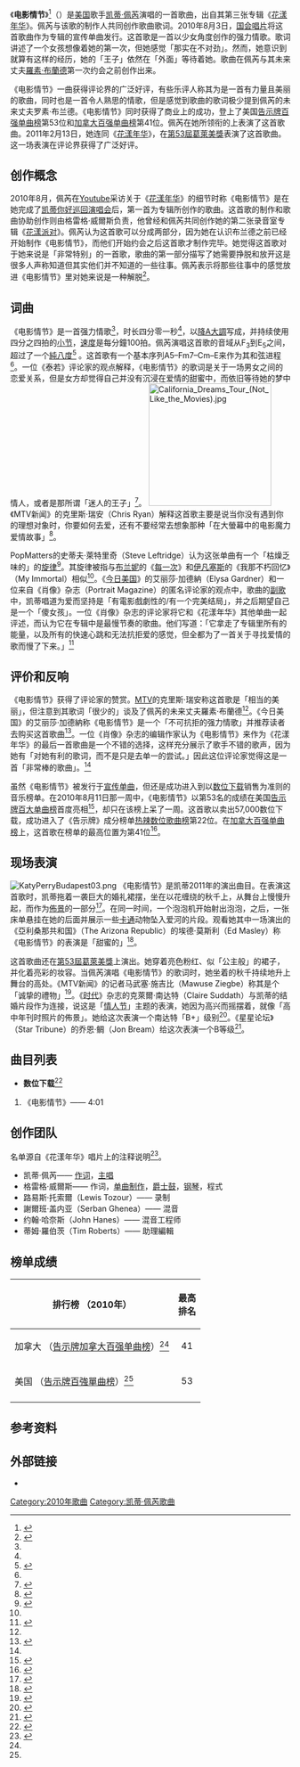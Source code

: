 {{noteTA
|G1=Music
|G2=Show
|G3=Katy Perry
}}
{{Infobox song
| Name           = 电影情节
| original_name = Not Like the Movies
| language = en
| Type           = [[宣传单曲|宣传单曲]]
| Artist         = [[凯蒂·佩芮|凯蒂·佩芮]]
| Album          = 《[[花漾年华|花漾年华]]》
| Cover          = Katy Perry - Not Like the Movies.jpg
| Border         = yes 
| Caption        = 
| Format         = [[数位音乐下载|数位下载]]
| Recorded       = 于2010年<br>[[美国|美国]][[洛杉磯|洛杉磯]]<br>火箭旋转木马录音室（Rocket Carousel Studio）
| Released       = 2010年8月3日 
| Genre          = <!-- Please see composition section before changing, thanks -->
| Length         = 4:01
| Writer         = {{flat list|
*[[凯蒂·佩芮|凯蒂·佩芮]]
*{{le|格雷格·威爾斯|Greg Wells}}
}}
| Label          = [[国会音乐集团|国会]]
| Producer       = 格雷格·威爾斯
| Misc             = 
}}

《'''电影情节'''》<ref>{{cite web |url=https://www.5music.com.tw/CDList-C.asp?cdno=431455679043 |title=凱蒂·佩芮 花漾年華 |work=五大唱片 |accessdate=2016-10-24 |date=2010-08-31 |archive-date=2016-10-24 |archive-url=https://web.archive.org/web/20161024092539/https://www.5music.com.tw/CDList-C.asp?cdno=431455679043 |dead-url=no }}</ref>（{{lang-en|'''Not Like the Movies'''}}）是[[美国|美国]]歌手[[凯蒂·佩芮|凯蒂·佩芮]]演唱的一首歌曲，出自其第三张专辑《[[花漾年华|花漾年华]]》。佩芮与该歌的制作人{{le|格雷格·威爾斯|Greg Wells}}共同创作歌曲歌词。2010年8月3日，[[国会音乐集团|国会唱片]]将这首歌曲作为专辑的宣传单曲发行。这首歌是一首以少女角度创作的强力情歌。歌词讲述了一个女孩想像着她的第一次，但她感觉「那实在不对劲」。然而，她意识到就算有这样的经历，她的「王子」依然在「外面」等待着她。歌曲在佩芮与其未来丈夫[[羅素·布蘭德|羅素·布蘭德]]第一次约会之前创作出来。

《电影情节》一曲获得评论界的广泛好评，有些乐评人称其为是一首有力量且美丽的歌曲，同时也是一首令人熟思的情歌，但是感觉到歌曲的歌词极少提到佩芮的未来丈夫罗素·布兰德。《电影情节》同时获得了商业上的成功，登上了美国[[告示牌百强单曲榜|告示牌百强单曲榜]]第53位和[[加拿大百强单曲榜|加拿大百强单曲榜]]第41位。佩芮在她所领衔的{{le|加州之夢巡迴演唱會|California Dreams Tour}}上表演了这首歌曲。2011年2月13日，她连同《[[花漾年華_(歌曲)|花漾年华]]》，在[[第53屆葛萊美獎|第53屆葛萊美獎]]表演了这首歌曲。这一场表演在评论界获得了广泛好评。

== 创作概念 ==
2010年8月，佩芮在[[Youtube|Youtube]]采访关于《[[花漾年华|花漾年华]]》的细节时称《电影情节》是在她完成了[[凯蒂你好巡回演唱会|凯蒂你好巡回演唱会]]后，第一首为专辑所创作的歌曲。这首歌的制作和歌曲协助创作则由格雷格·威爾斯负责，他曾经和佩芮共同创作她的第二张录音室专辑《[[花漾派对|花漾派对]]》。佩芮认为这首歌可以分成两部分，因为她在认识布兰德之前已经开始制作《电影情节》，而他们开始约会之后这首歌才制作完毕。她觉得这首歌对于她来说是「非常特别」的一首歌，歌曲的第一部分描写了她需要挣脱和放开这是很多人声称知道但其实他们并不知道的一些往事。佩芮表示将那些往事中的感觉放进《电影情节》里对她来说是一种解脱<ref name=youtube>{{cite web |url=http://www.youtube.com/watch?v=oKW2WvSUHQI |title=Katy Perry talks "Not Like the Movies" |date=2010-08-03 |work=Katy Perry Music |publisher=[[YouTube|YouTube]] |accessdate=2011-09-05 |language=en |archive-date=2016-04-12 |archive-url=https://web.archive.org/web/20160412134039/https://www.youtube.com/watch?v=oKW2WvSUHQI |dead-url=no }}</ref>。

== 词曲 ==
{{listen
 | filename     = Katy_Perry_-_Not_Like_the_Movies.ogg
 | title        = 《电影情节》
 | description  = 歌曲24秒的试听版，其中佩芮演唱歌曲的副歌部分。
 | format       = [[Ogg|Ogg]]
 | pos          = left
}}

《电影情节》是一首强力情歌<ref name="usatoday"/>，时长四分零一秒<ref name="itunes"/>，以[[降A大調|降A大調]]写成，并持续使用四分之四拍的[[小节|小节]]，[[速度_(音樂)|速度]]是每分鐘100拍。佩芮演唱这首歌的音域从F<sub>3</sub>到E{{music|flat}}<sub>5</sub>之间，超过了一个[[純八度|純八度]]<ref name="sheet">{{cite web|url=http://www.musicnotes.com/sheetmusic/mtdVPE.asp?ppn=MN0088658|title=Katy Perry Not Like the Movies – Digital Sheet Music|work=''MusicNotes.com'' |publisher=Alfred Music Publishing |accessdate=2011-09-04|language=en}}</ref> 。这首歌有一个基本序列A{{music|flat}}5–Fm7–Cm–E{{music|flat}}来作为其和弦进程<ref name="sheet"/>。一位《泰若》评论家的观点解释，《电影情节》的歌词是关于一场男女之间的恋爱关系，但是女方却觉得自己并没有沉浸在爱情的甜蜜中，而依旧等待她的梦中情人，或者是那所谓「迷人的王子」<ref>{{cite web |url=http://en.terra.com/music/news/katy_perry_new_song_not_like_the_movies_out_now/oci36714 |title=Katy Perry New Song 'Not Like the Movies' Out Now |work=Terra |publisher=Terra Networks |accessdate=2011-09-04 |language=en |archive-date=2011-10-07 |archive-url=https://web.archive.org/web/20111007051710/http://en.terra.com/music/news/katy_perry_new_song_not_like_the_movies_out_now/oci36714 |dead-url=no }}</ref>。
[[File:California_Dreams_Tour_(Not_Like_the_Movies).jpg|220px]]
《MTV新闻》的克里斯·瑞安（Chris Ryan）解释这首歌主要是说当你没有遇到你的理想对象时，你要如何去爱，还有不要经常去想象那种「在大螢幕中的电影魔力爱情故事」<ref name="mtv">{{cite web |url=http://buzzworthy.mtv.com/2010/08/03/song-you-need-to-know-katy-perry-not-like-the-movies/ |title=Song You Need To Know: Katy Perry, 'Not Like The Movies' |publisher=[[Viacom|Viacom]] |work=[[MTV|MTV]] |last=Ryan |first=Chris |accessdate=2010-08-05 |date=2011-09-04 |language=en |archive-date=2010-12-23 |archive-url=https://web.archive.org/web/20101223065743/http://buzzworthy.mtv.com/2010/08/03/song-you-need-to-know-katy-perry-not-like-the-movies/ |dead-url=no }}</ref>。

PopMatters的史蒂夫·萊特里奇（Steve Leftridge）认为这张单曲有一个「枯燥乏味的」的[[旋律|旋律]]<ref name="popmatters">{{cite web |url=http://www.popmatters.com/pm/review/130887-katy-perry-teenage-dream |title=Katy Perry: Teenage Dream |first=Steve |last=Leftridge |work=PopMatters |publisher=PopMatters, Media Inc |date=2010-10-04 |accessdate=2011-09-04 |language=en |archive-date=2011-02-16 |archive-url=https://web.archive.org/web/20110216080653/http://www.popmatters.com/pm/review/130887-katy-perry-teenage-dream |dead-url=no }}</ref>。其旋律被指与[[布兰妮|布兰妮]]的《[[每一次|每一次]]》和[[伊凡塞斯|伊凡塞斯]]的《我那不朽回忆》（My Immortal）相似<ref name="mtv"/>。《[[今日美国|今日美国]]》的艾丽莎·加德納（Elysa Gardner）和一位来自《肖像》杂志（Portrait Magazine）的匿名评论家的观点中，歌曲的[[副歌|副歌]]中，凯蒂唱道为爱而坚持是「有電影戲劇性的/有一个完美结局」，并之后期望自己是一个「傻女孩」。一位《肖像》杂志的评论家将它和《花漾年华》其他单曲一起评述，而认为它在专辑中是最慢节奏的歌曲。他们写道：「它拿走了专辑里所有的能量，以及所有的快速心跳和无法抗拒爱的感觉，但全都为了一首关于寻找爱情的歌而慢了下来。」<ref name="pm">{{cite web |url=http://www.portraitmagazine.net/reviews/albums/teenagedream.html |title=Katy Perry: Teenage Dream |publisher=Portrait Magazine |accessdate=2011-09-04 |language=en |archive-date=2013-01-12 |archive-url=https://archive.is/20130112030758/http://www.portraitmagazine.net/reviews/albums/teenagedream.html |dead-url=yes }}</ref>

==评价和反响==
《电影情节》获得了评论家的赞赏。[[MTV|MTV]]的克里斯·瑞安称这首歌是「相当的美丽」，但注意到其歌词「很少的」谈及了佩芮的未来丈夫羅素·布蘭德<ref name="mtv" />。《今日美国》的艾丽莎·加德納称《电影情节》是一个「不可抗拒的强力情歌」并推荐读者去购买这首歌曲<ref name="usatoday">{{cite web |url=http://www.usatoday.com/life/music/reviews/2010-08-19-katyperry19_VA_N.htm |title=Review: Katy Perry is 'Dream'-ing of Madonna |last=Gardner |first=Elysa |work=[[USA_Today|USA Today]] |date=2010-08-18 |publisher=Gannett Company |accessdate=2011-09-04 |language=en |archive-date=2011-10-18 |archive-url=https://web.archive.org/web/20111018082318/http://www.usatoday.com/life/music/reviews/2010-08-19-katyperry19_VA_N.htm |dead-url=no }}</ref>。一位《肖像》杂志的编辑作家认为《电影情节》来作为《花漾年华》的最后一首歌曲是一个不错的选择，这样充分展示了歌手不错的歌声，因为她有「对她有利的歌词，而不是只是去单一的尝试。」因此这位评论家觉得这是一首「非常棒的歌曲」。<ref name="pm" />

{{quote box|width=25%|quote=「当凯蒂·佩芮对情歌失去控制，就像《电影情节》一样，为了她那悲剧式的爱情生活而在地上哭泣，她具有[[郊区|郊区]]女孩身份传统而感到骄傲，就像他们在[[荷里活|荷里活]]规模般的情绪崩溃。」|source=《[[滚石杂志|滚石杂志]]》的罗布·謝菲爾德（Rob Sheffield）<ref>{{cite web |url=http://www.rollingstone.com/music/albumreviews/teenage-dream-20100823 |title=Teenage Dream by Katy Perry – Music Review |last=Sheffield |first=Rob |work=[[Rolling_Stone|Rolling Stone]] |date=2010-08-23 |publisher=Wenner Media LLC |accessdate=2011-09-04 |language=en |archive-date=2017-10-06 |archive-url=https://web.archive.org/web/20171006011818/https://www.rollingstone.com/music/albumreviews/teenage-dream-20100823 |dead-url=no }}</ref>}}

虽然《电影情节》被发行于[[宣传单曲|宣传单曲]]，但还是成功进入到以[[数位音乐下载|数位下载]]销售为准则的音乐榜单。在2010年8月11日那一周中，《电影情节》以第53名的成绩在美国[[告示牌百大单曲榜|告示牌百大单曲榜]]首度亮相<ref name="billboarddigital">{{Cite news |url=http://www.billboard.com/articles/news/956910/taylor-swift-makes-sparkling-hot-100-entrance |first=Silvio |last=Pietroluongo |location=New York |title=Taylor Swift Makes Sparkling Hot 100 Entrance |work=[[Billboard|Billboard]] |publisher=[[Prometheus_Global_Media|Prometheus Global Media]] |date=2010-08-11 |accessdate=2011-09-04 |language=en |archive-date=2016-01-31 |archive-url=https://web.archive.org/web/20160131095813/http://www.billboard.com/articles/news/956910/taylor-swift-makes-sparkling-hot-100-entrance |dead-url=no }}</ref>，却只在该榜上呆了一周。这首歌以卖出57,000数位下载，成功进入了《告示牌》成分榜单[[热辣数位歌曲榜|热辣数位歌曲榜]]第22位。在[[加拿大百强单曲榜|加拿大百强单曲榜]]上，这首歌在榜单的最高位置为第41位<ref name="allmusic">{{Cite web|url=http://allmusic.com/artist/katy-perry-p1010533/charts-awards/billboard-singles|title=Katy Perry Charts & Awards: Billboard Singles|publisher=Rovi Corporation|work=[[Allmusic|Allmusic]]|accessdate=2011-09-04|language=en|archive-date=2010-10-18|archive-url=https://web.archive.org/web/20101018063935/http://www.allmusic.com/artist/katy-perry-p1010533/charts-awards/billboard-singles|dead-url=no}}</ref>。

== 现场表演 ==
[[File:KatyPerryBudapest03.png|thumb]]
《电影情节》是凯蒂2011年{{le|加州之夢巡迴演唱會|California Dreams Tour}}的演出曲目。在表演这首歌时，凯蒂拖着一袭巨大的婚礼裙摆，坐在以花缠绕的秋千上，从舞台上慢慢升起，而作为[[佈景|佈景]]的一部分<ref>{{cite web |url=http://www.nme.com/reviews/katy-perry/11946 |title=Live Review: Katy Perry |work=[[NME|NME]] |publisher=IPC Media |first=Emily |last=MacKay |date=2011-04-04 |accessdate=2011-08-24 |language=en |archive-date=2011-04-08 |archive-url=https://web.archive.org/web/20110408093147/http://www.nme.com/reviews/katy-perry/11946 |dead-url=no }}</ref>。在同一时间，一个泡泡机开始射出泡泡，之后，一张床单悬挂在她的后面并展示一些[[卡通|卡通]]动物坠入爱河的片段。观看她其中一场演出的《亞利桑那共和国》（The Arizona Republic）的埃德·莫斯利（Ed Masley）称《电影情节》的表演是「甜蜜的」<ref name="tar">{{cite web |url=http://www.azcentral.com/thingstodo/music/articles/2011/08/04/20110804katy-perry-brings-her-candy-coated-california-dreams-phoenix.html |first=Ed |last=Masley |title=Katy Perry brings candy-coated California Dreams to Phoenix |work=The Arizona Republic |publisher=Gannett Company |date=2011-08-04 |accessdate=2011-08-24|language=en}}</ref>。

这首歌曲还在[[第53屆葛萊美獎|第53屆葛萊美獎]]上演出。她穿着亮色粉红、似「公主般」的裙子，并化着亮彩的妆容。当佩芮演唱《电影情节》的歌词时，她坐着的秋千持续地升上舞台的高处。《MTV新闻》的记者马武塞·施吉比（Mawuse Ziegbe）称其是个「诚挚的禮物」<ref name="mtvgrammy">{{cite web |url=http://www.mtv.com/news/articles/1657862/katy-perry-grammy-performance.jhtml |title=Katy Perry Shares Russell Brand Wedding Footage At Grammys |publisher=MTV News. Viacom |first=Mawuse |last=Ziegbe |date=2011-02-13 |accessdate=2011-09-05 |language=en |archive-date=2011-12-15 |archive-url=https://web.archive.org/web/20111215074237/http://www.mtv.com/news/articles/1657862/katy-perry-grammy-performance.jhtml |dead-url=no }}</ref>。《[[時代_(雜誌)|时代]]》杂志的克萊爾·南达特（Claire Suddath）与凯蒂的结婚片段作为连接，说这是「[[情人节|情人节]]」主题的表演，她因为高兴而摇摆着，就像「高中年刊时照片的佈景」。她给这次表演一个南达特「B+」级别<ref name="time">{{cite web |url=http://www.time.com/time/specials/packages/article/0,28804,2048962_2048961_2048945,00.html |title=Katy Perry; 'Not Like the Movies,' 'Teenage Dream' (Medley) |work=[[Time_(magazine)|Time]] |publisher=Time Warner Inc |first=Claire |last=Suddath |date=2011-02-14 |accessdate=2011-09-05 |language=en |archive-date=2011-09-06 |archive-url=https://web.archive.org/web/20110906103641/http://www.time.com/time/specials/packages/article/0,28804,2048962_2048961_2048945,00.html |dead-url=no }}</ref>。《星星论坛》（Star Tribune）的乔恩·鲷（Jon Bream）给这次表演一个B等级<ref>{{cite web |url=http://www.startribune.com/entertainment/blogs/116143149.html |title=Grading the Grammy performances |first=Jon |last=Bream |work=Star Tribune |publisher=Michael J. Klingensmith |date=2011-02-14 |accessdate=2011-09-05 |language=en |archive-date=2011-05-12 |archive-url=https://web.archive.org/web/20110512222741/http://www.startribune.com/entertainment/blogs/116143149.html |dead-url=no }}</ref>。

==曲目列表==
*'''数位下载'''<ref name="itunes">{{cite web|url=https://itunes.apple.com/be/album/not-like-the-movies-single/id384661761|title=Not Like The Movies – Single by Katy Perry|work=[[Capitol_Records|Capitol Records]]|publisher=[[iTunes_Store|iTunes Store]]|date=2010-08-08|accessdate=2011-09-04|language=en|archive-date=2012-11-12|archive-url=https://web.archive.org/web/20121112002606/https://itunes.apple.com/be/album/not-like-the-movies-single/id384661761|dead-url=no}}</ref>
#《电影情节》—— 4:01

==创作团队==
名单源自《花漾年华》唱片上的注释说明<ref>{{cite AV media notes |title=Teenage Dream (Liner Notes) |titlelink=Teenage Dream (Katy Perry album) |others=Katy Perry |year=2010 |chapter= |first=Katy |last=Perry |authorlink=Katy Perry |coauthors= |type=Compact Disc |publisher=Capitol Records |location=洛杉矶 |language=en|ref= }}</ref>。

* 凯蒂·佩芮—— [[詞曲作家|作词]]，[[歌唱|主唱]]
* 格雷格·威爾斯—— 作词，[[音樂製作人|单曲制作]]，[[爵士鼓|爵士鼓]]，[[钢琴|钢琴]]，程式
* 路易斯·托索爾（Lewis Tozour）—— 录制
* 謝爾班·盖内亚（Serban Ghenea）—— 混音
* 约翰·哈奈斯（John Hanes）—— 混音工程师
* 蒂姆·羅伯茨（Tim Roberts）—— 助理編輯

==榜单成绩==
{| class="wikitable sortable"
|-
!scope="col"|排行榜 （2010年）
!scope="col"|最高<br>排名
|-
|加拿大 （[[告示牌_(雜誌)|告示牌]][[加拿大百强单曲榜|加拿大百强单曲榜]]）<ref name="allmusic"/>
|style="text-align:center;"|41
|-
|美国 （[[告示牌百強單曲榜|告示牌百強單曲榜]]）<ref name="allmusic"/>
|style="text-align:center;"|53
|-
|}

== 参考资料 ==
{{Reflist|2}}

==外部链接==
* {{MetroLyrics song|katy-perry|not-like-the-movies}}<!-- Licensed lyrics provider -->

{{Katy Perry songs}}

[[Category:2010年歌曲|Category:2010年歌曲]]
[[Category:凯蒂·佩芮歌曲|Category:凯蒂·佩芮歌曲]]